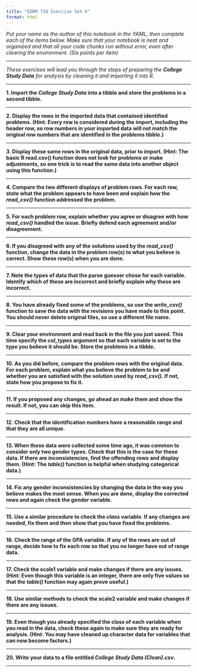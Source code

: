 ---
title: "EDRM 718 Exercise Set K"
format: html
---

*Put your name as the author of this notebook in the YAML, then complete each of the items below. Make sure that your notebook is neat and organized and that all your code chunks run without error, even after clearing the environment. (Six points per item)*

***

*These exercises will lead you through the steps of preparing the **College Study Data** for analysis by cleaning it and importing it into R.*

***

**1. Import the *College Study Data* into a tibble and store the problems in a second tibble.**

***

**2. Display the rows in the imported data that contained identified problems. (Hint: Every row is considered during the import, including the header row, so row numbers in your imported data will not match the original row numbers that are identified in the problems tibble.)**

***

**3. Display these same rows in the original data, prior to import. (Hint: The basic R read.csv() function does not look for problems or make adjustments, so one trick is to read the same data into another object using this function.)**

***

**4. Compare the two different displays of problem rows. For each row, state what the problem appears to have been and explain how the *read_csv()* function addressed the problem.**

***

**5. For each problem row, explain whether you agree or disagree with how *read_csv()* handled the issue. Briefly defend each agreement and/or disagreement.**

***

**6. If you disagreed with any of the solutions used by the *read_csv()* function, change the data in the problem row(s) to what you believe is correct. Show these row(s) when you are done.**

***

**7. Note the types of data that the parse guesser chose for each variable. Identify which of these are incorrect and briefly explain why these are incorrect.**

***

**8. You have already fixed some of the problems, so use the *write_csv()* function to save the data with the revisions you have made to this point. You should never delete original files, so use a different file name.**

***

**9. Clear your environment and read back in the file you just saved. This time specify the *col_types* argument so that each variable is set to the type you believe it should be. Store the problems in a tibble.**

***

**10. As you did before, compare the problem rows with the original data. For each problem, explain what you believe the problem to be and whether you are satisfied with the solution used by *read_csv()*. If not, state how you propose to fix it.**

***

**11. If you proposed any changes, go ahead an make them and show the result. If not, you can skip this item.**

***

**12. Check that the identification numbers have a reasonable range and that they are all unique.**

***

**13. When these data were collected some time ago, it was common to consider only two gender types. Check that this is the case for these data. If there are inconsistencies, find the offending rows and display them. (Hint: The *table()* function is helpful when studying categorical data.)**

***

**14. Fix any gender inconsistencies by changing the data in the way you believe makes the most sense. When you are done, display the corrected rows and again check the gender variable.**

***

**15. Use a similar procedure to check the *class* variable. If any changes are needed, fix them and then show that you have fixed the problems.**

***

**16. Check the range of the GPA variable. If any of the rows are out of range, decide how to fix each row so that you no longer have out of range data.**

***

**17. Check the scale1 variable and make changes if there are any issues. (Hint: Even though this variable is an integer, there are only five values so that the *table()* function may again prove useful.)**

***

**18. Use similar methods to check the scale2 variable and make changes if there are any issues.**

***

**19. Even though you already specified the class of each variable when you read in the data, check these again to make sure they are ready for analysis. (Hint: You may have cleaned up character data for variables that can now become factors.)**

***

**20. Write your data to a file entitled *College Study Data (Clean).csv*.**

***
